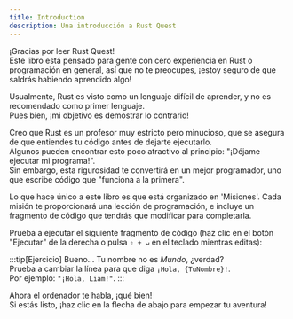 ```yaml
---
title: Introduction
description: Una introducción a Rust Quest
---
```



¡Gracias por leer Rust Quest!  
Este libro está pensado para gente con cero experiencia en Rust o programación en general, así que no te preocupes, ¡estoy seguro de que saldrás habiendo aprendido algo!

Usualmente, Rust es visto como un lenguaje difícil de aprender, y no es recomendado como primer lenguaje.  
Pues bien, ¡mi objetivo es demostrar lo contrario!

Creo que Rust es un profesor muy estricto pero minucioso, que se asegura de que entiendes tu código antes de dejarte ejecutarlo.    
Algunos pueden encontrar esto poco atractivo al principio: "¡Déjame ejecutar mi programa!".  
Sin embargo, esta rigurosidad te convertirá en un mejor programador, uno que escribe código que "funciona a la primera".

Lo que hace único a este libro es que está organizado en 'Misiones'.
Cada misión te proporcionará una lección de programación, e incluye un fragmento de código que tendrás que modificar para completarla.

Prueba a ejecutar el siguiente fragmento de código (haz clic en el botón "Ejecutar" de la derecha o pulsa `⇧ + ↵` en el teclado mientras editas):

<QuestionCard>
  <CodeBlock client:only code={'println!("¡Hola, Mundo!")'} showLineNumbers={false} lang="es" errorMsg={`Ups, ¡algo ha ido mal y el código no compila!\nSi has estropeado el código por error, haz clic en el botón "Reset" para devolverlo a su estado original.`} />
</QuestionCard>

:::tip[Ejercicio]
Bueno... Tu nombre no es _Mundo_, ¿verdad?  
Prueba a cambiar la línea para que diga `¡Hola, {TuNombre}!`.  
Por ejemplo: `"¡Hola, Liam!"`.
:::

Ahora el ordenador te habla, ¡qué bien!  
Si estás listo, ¡haz clic en la flecha de abajo para empezar tu aventura!
